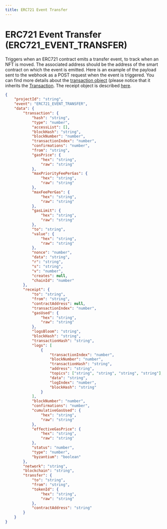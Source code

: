 ```yaml
---
title: ERC721 Event Transfer
---
```


# ERC721 Event Transfer (ERC721_EVENT_TRANSFER)

Triggers when an ERC721 contract emits a transfer event, to track when an NFT is moved.
The associated address should be the address of the smart contract on which the event is emitted.
Here is an example of the payload sent to the webhook as a POST request when the event is triggered.
You can find more details about the [transaction object](https://docs.ethers.io/v5/api/providers/types/#providers-TransactionResponse) (please notice that it inherits the [Transaction](https://docs.ethers.io/v5/api/utils/transactions/#Transaction).
The receipt object is described [here](https://docs.ethers.io/v5/api/providers/types/#providers-TransactionReceipt).

```json
{
	"projectId": "string",
	"event": "ERC721_EVENT_TRANSFER",
	"data": {
		"transaction": {
			"hash": "string",
			"type": "number",
			"accessList": [],
			"blockHash": "string",
			"blockNumber": "number",
			"transactionIndex": "number",
			"confirmations": "number",
			"from": "string",
			"gasPrice": {
				"hex": "string",
				"raw": "string"
			},
			"maxPriorityFeePerGas": {
				"hex": "string",
				"raw": "string"
			},
			"maxFeePerGas": {
				"hex": "string",
				"raw": "string"
			},
			"gasLimit": {
				"hex": "string",
				"raw": "string"
			},
			"to": "string",
			"value": {
				"hex": "string",
				"raw": "string"
			},
			"nonce": "number",
			"data": "string",
			"r": "string",
			"s": "string",
			"v": "number",
			"creates": null,
			"chainId": "number"
		},
		"receipt": {
			"to": "string",
			"from": "string",
			"contractAddress": null,
			"transactionIndex": "number",
			"gasUsed": {
				"hex": "string",
				"raw": "string"
			},
			"logsBloom": "string",
			"blockHash": "string",
			"transactionHash": "string",
			"logs": [
				{
					"transactionIndex": "number",
					"blockNumber": "number",
					"transactionHash": "string",
					"address": "string",
					"topics": ["string", "string", "string", "string"],
					"data": "string",
					"logIndex": "number",
					"blockHash": "string"
				}
			],
			"blockNumber": "number",
			"confirmations": "number",
			"cumulativeGasUsed": {
				"hex": "string",
				"raw": "string"
			},
			"effectiveGasPrice": {
				"hex": "string",
				"raw": "string"
			},
			"status": "number",
			"type": "number",
			"byzantium": "boolean"
		},
		"network": "string",
		"blockchain": "string",
		"transfer": {
			"to": "string",
			"from": "string",
			"tokenId": {
				"hex": "string",
				"raw": "string"
			},
			"contractAddress": "string"
		}
	}
}
```
